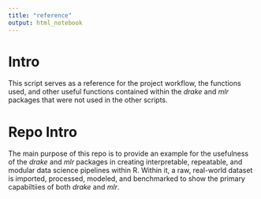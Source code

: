 ```yaml
---
title: "reference"
output: html_notebook
---
```


# Intro

This script serves as a reference for the project workflow, the functions used, and other useful functions contained within the *drake* and *mlr* packages that were not used in the other scripts. 

# Repo Intro

The main purpose of this repo is to provide an example for the usefulness of the *drake* and *mlr* packages in creating interpretable, repeatable, and modular data science pipelines within R. Within it, a raw, real-world dataset is imported, processed, modeled, and benchmarked to show the primary capabiltiies of both *drake* and *mlr*. 

```r

```


